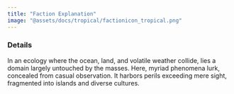```yaml
---
title: "Faction Explanation"
image: "@assets/docs/tropical/factionicon_tropical.png"
---
```


### Details

In an ecology where the ocean, land, and volatile weather collide, lies a domain largely untouched by the masses. Here, myriad phenomena lurk, concealed from casual observation. It harbors perils exceeding mere sight, fragmented into islands and diverse cultures.
